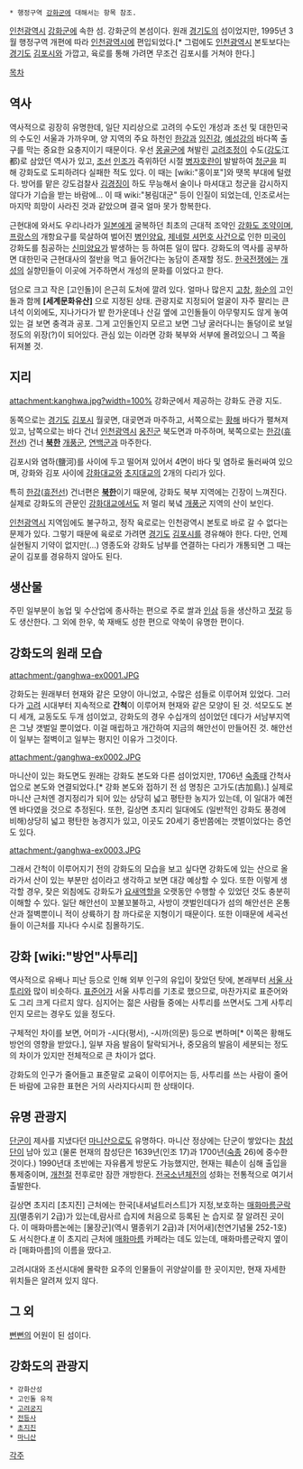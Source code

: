  * 행정구역 [[강화군]]에 대해서는 항목 참조.

[[인천광역시]] [[강화군]]에 속한 섬. 강화군의 본섬이다. 원래 [[경기도]]의 섬이었지만, 1995년 3월 행정구역 개편에 따라 [[인천광역시]]에 편입되었다.[* 그럼에도 [[인천광역시]] 본토보다는 [[경기도]] [[김포시]]와 가깝고, 육로를 통해 가려면 무조건 김포시를 거쳐야 한다.]

[[목차]]

== 역사 ==
역사적으로 굉장히 유명한데, 일단 지리상으로 고려의 수도인 개성과 조선 및 대한민국의 수도인 서울과 가까우며, 양 지역의 주요 하천인 [[한강]]과 [[임진강]], [[예성강]]의 바다쪽 출구를 막는 중요한 요충지이기 때문이다. 우선 [[몽골]]군에 쳐발린 [[고려]]조정이 수도([[강도]]江都)로 삼았던 역사가 있고, [[조선]] [[인조]]가 즉위하던 시절 [[병자호란]]이 발발하여 [[청]]군을 피해 강화도로 도피하려다 실패한 적도 있다. 이 때는 [wiki:"홍이포"]와 땟목 부대에 털렸다. 방어를 맡은 강도검찰사 [[김경징]]이 하도 무능해서 술이나 마셔대고 청군을 감시하지 않다가 기습을 받는 바람에... 이 때 wiki:"봉림대군" 등이 인질이 되었는데, 인조로서는 마지막 희망이 사라진 것과 같았으며 결국 얼마 못가 항복한다.

근현대에 와서도 우리나라가 [[일본]]에게 굴복하던 최초의 근대적 조약인 [[강화도 조약]]이며, [[프랑스]]의 개항요구를 묵살하여 벌어진 [[병인양요]], [[제네럴 셔먼호 사건]]으로 인한 [[미국]]이 강화도를 침공하는 [[신미양요]]가 발생하는 등 하여튼 일이 많다. 강화도의 역사를 공부하면 대한민국 근현대사의 절반을 먹고 들어간다는 농담이 존재할 정도. [[한국전쟁]]에는 [[개성]]의 실향민들이 이곳에 거주하면서 개성의 문화를 이었다고 한다.

덤으로 크고 작은 [고인돌]이 은근히 도처에 깔려 있다. 얼마나 많은지 [[고창]], [[화순]]의 고인돌과 함께 '''[세계문화유산]''' 으로 지정된 상태. 관광지로 지정되어 얼굴이 자주 팔리는 큰 녀석 이외에도, 지나가다가 밭 한가운데나 산길 옆에 고인돌들이 아무렇지도 않게 놓여있는 걸 보면 충격과 공포. 그게 고인돌인지 모르고 보면 그냥 굴러다니는 돌덩이로 보일 정도의 위장(?)이 되어있다. 관심 있는 이라면 강화 북부와 서부에 몰려있으니 그 쪽을 뒤져볼 것. 

== 지리 == 
attachment:kanghwa.jpg?width=100%
강화군에서 제공하는 강화도 관광 지도.

동쪽으로는 [[경기도]] [[김포시]] 월곶면, 대곶면과 마주하고, 서쪽으로는 [[황해]] 바다가 펼쳐져 있고, 남쪽으로는 바다 건너 [[인천광역시]] [[옹진군]] 북도면과 마주하며, 북쪽으로는 [[한강]]([[휴전선]]) 건너 '''[[북한]]''' [[개풍군]], [[연백군]]과 마주한다.

김포시와 염하(鹽河)를 사이에 두고 떨어져 있어서 4면이 바다 및 염하로 둘러싸여 있으며, 강화와 김포 사이에 [[강화대교]]와 [[초지대교]]의 2개의 다리가 있다.

특히 [[한강]]([[휴전선]]) 건너편은 '''[[북한]]'''이기 때문에, 강화도 북부 지역에는 긴장이 느껴진다. 실제로 강화도의 관문인 [[강화대교]]에서도 저 멀리 북녘 [[개풍군]] 지역의 산이 보인다.

[[인천광역시]] 지역임에도 불구하고, 정작 육로로는 인천광역시 본토로 바로 갈 수 없다는 문제가 있다. 그렇기 때문에 육로로 가려면 [[경기도]] [[김포시]]를 경유해야 한다. 다만, 언제 실현될지 기약이 없지만(...) 영종도와 강화도 남부를 연결하는 다리가 개통되면 그 때는 굳이 김포를 경유하지 않아도 된다.
== 생산물 == 
주민 일부분이 농업 및 수산업에 종사하는 편으로 주로 쌀과 [[인삼]] 등을 생산하고 [[젓갈]] 등도 생산한다. 그 외에 한우, 쑥 재배도 성한 편으로 약쑥이 유명한 편이다.

== 강화도의 원래 모습 ==
attachment:/ganghwa-ex0001.JPG
 
강화도는 원래부터 현재와 같은 모양이 아니었고, 수많은 섬들로 이루어져 있었다. 그러다가 [[고려]] 시대부터 지속적으로 '''간척'''이 이루어져 현재와 같은 모양이 된 것. 석모도도 본디 세개, 교동도도 두개 섬이었고, 강화도의 경우 수십개의 섬이었던 데다가 서남부지역은 그냥 갯벌일 뿐이었다. 이걸 매립하고 개간하여 지금의 해안선이 만들어진 것. 해안선이 일부는 절벽이고 일부는 평지인 이유가 그것이다.

attachment:/ganghwa-ex0002.JPG
 
마니산이 있는 화도면도 원래는 강화도 본도와 다른 섬이었지만, 1706년 [[숙종]]때 간척사업으로 본도와 연결되었다.[* 강화 본도와 접하기 전 섬 명칭은 고가도(古加島).] 실제로 마니산 근처엔 경지정리가 되어 있는 상당히 넓고 평탄한 농지가 있는데, 이 일대가 예전엔 바다였을 것으로 추정된다. 또한, 길상면 초지리 일대에도 (일반적인 강화도 풍경에 비해)상당히 넓고 평탄한 농경지가 있고, 이곳도 20세기 중반쯤에는 갯벌이었다는 증언도 있다.

attachment:/ganghwa-ex0003.JPG 

그래서 간척이 이루어지기 전의 강화도의 모습을 보고 싶다면 강화도에 있는 산으로 올라가서 산이 있는 부분만 섬이라고 생각하고 보면 대강 예상할 수 있다. 또한 이렇게 생각할 경우, 잦은 외침에도 강화도가 [[요새]]역할을 오랫동안 수행할 수 있었던 것도 충분히 이해할 수 있다. 일단 해안선이 꼬불꼬불하고, 사방이 갯벌인데다가 섬의 해안선은 온통 산과 절벽뿐이니 적이 상륙하기 참 까다로운 지형이기 때문이다. 또한 이때문에 세곡선들이 이근처를 지나다 수시로 침몰하기도.
== 강화 [wiki:"방언"사투리] ==
역사적으로 유배나 피난 등으로 인해 외부 인구의 유입이 잦았던 탓에, 본래부터 [[서울 사투리]]와 많이 비슷하다. [[표준어]]가 서울 사투리를 기초로 했으므로, 마찬가지로 표준어와도 그리 크게 다르지 않다. 심지어는 젊은 사람들 중에는 사투리를 쓰면서도 그게 사투리인지 모르는 경우도 있을 정도다. 

구체적인 차이를 보면, 어미가 -시다(평서), -시까(의문) 등으로 변하며[* 이쪽은 황해도 방언의 영향을 받았다.], 일부 자음 발음이 탈락되거나, 중모음의 발음이 세분되는 정도의 차이가 있지만 전체적으로 큰 차이가 없다. 

강화도의 인구가 줄어들고 표준말로 교육이 이루어지는 등, 사투리를 쓰는 사람이 줄어든 바람에 고유한 표현은 거의 사라지다시피 한 상태이다.

== 유명 관광지 ==
[[단군]]이 제사를 지냈다던 [[마니산]]으로도 유명하다. 마니산 정상에는 단군이 쌓았다는 [[참성단]]이 남아 있고 (물론 현재의 참성단은 1639년(인조 17)과 1700년([[숙종]] 26)에 중수한 것이다.) 1990년대 초반에는 자유롭게 방문도 가능했지만, 현재는 훼손이 심해 출입을 통제중이며, [[개천절]] 전후로만 잠깐 개방한다. [[전국소년체전]]의 성화는 전통적으로 여기서 출발한다.

길상면 초지리 [초지진] 근처에는 한국[내셔널트러스트]가 지정,보호하는 [http://baqui-blue.tistory.com/467 매화마름군락지](멸종위기 2급)가 있는데,람사르 습지에 처음으로 등록된 논 습지로 잘 알려진 곳이다. 이 매화마름논에는 [물장군](역시 멸종위기 2급)과 [저어새](천연기념물 252-1호)도 서식한다.[http://news20.busan.com/news/newsController.jsp?subSectionId=1010090000&newsId=20090623000032 #]
이 초지리 근처에 [http://baqui-blue.tistory.com/462 매화마름] 카페라는 데도 있는데, 매화마름군락지 옆이라 [매화마름]의 이름을 땄다고.

고려시대와 조선시대에 몰락한 요주의 인물들이 귀양살이를 한 곳이지만, 현재 자세한 위치들은 알려져 있지 않다.

== 그 외 ==
[[뻔뻔]]의 어원이 된 섬이다. 

== 강화도의 관광지 == 
 * 강화산성 
 * 고인돌 유적
 * [[고려궁지]] 
 * [[전등사]] 
 * [[초지진]] 
 * [[마니산]]

[[각주]]
